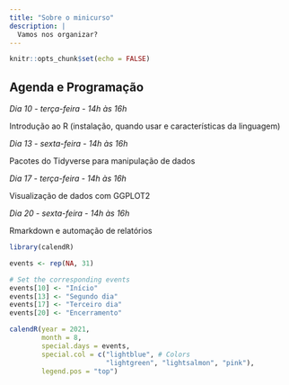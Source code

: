 ```yaml
---
title: "Sobre o minicurso"
description: |
  Vamos nos organizar?
---
```


```r
knitr::opts_chunk$set(echo = FALSE)
```

## Agenda e Programação

*Dia 10 - terça-feira - 14h às 16h*

Introdução ao R (instalação, quando usar e características da linguagem)

*Dia 13 - sexta-feira - 14h às 16h*

Pacotes do Tidyverse para manipulação de dados

*Dia 17 - terça-feira - 14h às 16h*

Visualização de dados com GGPLOT2

*Dia 20 - sexta-feira - 14h às 16h*

Rmarkdown e automação de relatórios

```r

library(calendR)

events <- rep(NA, 31)

# Set the corresponding events
events[10] <- "Início"
events[13] <- "Segundo dia"
events[17] <- "Terceiro dia"
events[20] <- "Encerramento"

calendR(year = 2021,
        month = 8,
        special.days = events,
        special.col = c("lightblue", # Colors
                        "lightgreen", "lightsalmon", "pink"),
        legend.pos = "top")

```
